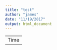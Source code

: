 ```yaml
---
title: "test"
author: "james"
date: "11/19/2017"
output: html_document
---
```


<table>
  <tr>
    <td class = "time">Time</td>
  </tr>
</table>
